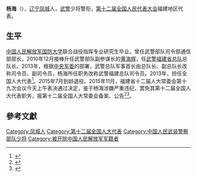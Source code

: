 '''杨海'''（{{bd|1957年|3月|}}），[[辽宁省|辽宁]][[凤城市|凤城]]人，[[中国人民武装警察部队|武警]]少将警衔，[[第十二届全国人民代表大会|第十二届全国人民代表大会]]福建地区代表。

== 生平 ==
[[中国人民解放军国防大学|中国人民解放军国防大学]]联合战役指挥专业研究生毕业。曾任武警部队司令部通信部部长，2010年12月接棒升任武警部队副参谋长的[[黄海辉|黄海辉]]，任[[中国人民武装警察部队福建省总队|武警福建省总队]]总队长。2013年，根据[[中央军事委员会|中央军委]]的部署，武警总队军事首长由总队长、副总队长改称司令员、副司令员，杨海所任职务改称武警福建总队司令员。2013年，担任全国人大代表<ref>{{cite news|title=全国人大代表信息-杨海|url=http://210.82.31.1:8084/delegate/viewDelegate.action?dbid=121054|accessdate=2013-04-05|newspaper=全国人大网}}{{dead link|date=2018年3月|bot=InternetArchiveBot|fix-attempted=yes}}</ref>。2015年7月到龄退役。2015年11月，福建省十二届人大常委会第十九次会议今天上午表决通过决定，鉴于杨海涉嫌严重违纪，罢免其第十二届全国人大代表职务，报第十二届全国人大常委会备案、公告<ref>{{cite web|url=http://news.ifeng.com/a/20151126/46401054_0.shtml|title=武警福建总队原司令员杨海被罢免全国人大代表职务|publisher=凤凰网|accessdate=2015-11-26|archive-date=2020-03-27|archive-url=https://web.archive.org/web/20200327130635/http://news.ifeng.com/a/20151126/46401054_0.shtml|dead-url=no}}</ref><ref name=2015-12a>{{cite news|author=全国人民代表大会常务委员会|title=全国人民代表大会常务委员会公告 〔十二届〕第十六号|url=http://www.npc.gov.cn/npc/xinwen/2015-12/28/content_1957461.htm|accessdate=2016-01-09|agency=全国人民代表大会常务委员会|date=2015年12月27日|archive-date=2017-07-28|archive-url=https://web.archive.org/web/20170728120810/http://www.npc.gov.cn/npc/xinwen/2015-12/28/content_1957461.htm|dead-url=no}}</ref>。

==參考文獻==
{{reflist}}
{{China-mil-bio-stub}}
{{中共十八大到十九大期间的反腐败工作}}
[[Category:凤城人|Category:凤城人]]
[[Category:第十二届全国人大代表|Category:第十二届全国人大代表]]
[[Category:中国人民武装警察部队少将|Category:中国人民武装警察部队少将]]
[[Category:被开除中国人民解放军军籍者|Category:被开除中国人民解放军军籍者]]